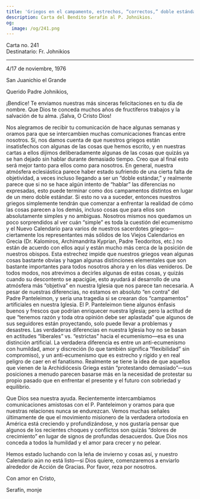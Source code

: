 ```yaml
---
title: 'Griegos en el campamento, estrechos, “correctos,” doble estándar'
description: Carta del Bendito Serafín al P. Johnikios.
og:
  image: /og/241.png
---
```


<div style={{textAlign:'right', fontFamily:'monospace'}}>Carta no. 241</div>
<div style={{textAlign:'left', fontFamily:'monospace'}}>Destinatario: Fr. Johnikios</div>

---

4/17 de noviembre, 1976

San Juanichio el Grande

Querido Padre Johnikios,

¡Bendice! Te enviamos nuestras más sinceras felicitaciones en tu día de nombre. Que Dios te conceda muchos años de fructíferos trabajos y la salvación de tu alma. ¡Salva, О Cristo Dios!

Nos alegramos de recibir tu comunicación de hace algunas semanas y oramos para que se intercambien muchas comunicaciones francas entre nosotros. Sí, nos damos cuenta de que nuestros griegos están insatisfechos con algunas de las cosas que hemos escrito, y en nuestras cartas a ellos dijimos deliberadamente algunas de las cosas que quizás ya se han dejado sin hablar durante demasiado tiempo. Creo que al final esto será mejor tanto para ellos como para nosotros. En general, nuestra atmósfera eclesiástica parece haber estado sufriendo de una cierta falta de objetividad, a veces incluso llegando a ser un “doble estándar,” y realmente parece que si no se hace algún intento de “hablar” las diferencias no expresadas, esto puede terminar como dos campamentos distintos en lugar de un mero doble estándar. Si esto no va a suceder, entonces nuestros griegos simplemente tendrán que comenzar a enfrentar la realidad de cómo las cosas parecen a los demás, incluso cosas que para ellos son absolutamente simples y no ambiguas. Nosotros mismos nos quedamos un poco sorprendidos al ver cuán “simple” es toda la cuestión del ecumenismo y el Nuevo Calendario para varios de nuestros sacerdotes griegos—ciertamente los representantes más sólidos de los Viejos Calendarios en Grecia (Dr. Kalomiros, Archimandrita Kyprian, Padre Teodoritos, etc.) no están de acuerdo con ellos aquí y están mucho más cerca de la posición de nuestros obispos. Esta estrechez impide que nuestros griegos vean algunas cosas bastante obvias y hagan algunas distinciones elementales que son bastante importantes para todos nosotros ahora y en los días venideros. De todos modos, nos atrevimos a decirles algunas de estas cosas, y quizás cuando su descontento se apacigüe, esto ayudará al desarrollo de una atmósfera más “objetiva” en nuestra Iglesia que nos parece tan necesaria. A pesar de nuestras diferencias, no estamos en absoluto “en contra” del Padre Panteleimon, y sería una tragedia si se crearan dos “campamentos” artificiales en nuestra Iglesia. El P. Panteleimon tiene algunos énfasis buenos y frescos que podrían enriquecer nuestra Iglesia; pero la actitud de que “tenemos razón y toda otra opinión debe ser aplastada” que algunos de sus seguidores están proyectando, solo puede llevar a problemas y desastres. Las verdaderas diferencias en nuestra Iglesia hoy no se basan en actitudes “liberales” vs. “estrictas” hacia el ecumenismo—esa es una distinción artificial. La verdadera diferencia es entre un anti-ecumenismo con humildad, amor y discreción (lo que también significa “flexibilidad” sin compromiso), y un anti-ecumenismo que es estrecho y rígido y en real peligro de caer en el fanatismo. Realmente se tiene la idea de que aquellos que vienen de la Archidiócesis Griega están “protestando demasiado”—sus posiciones a menudo parecen basarse más en la necesidad de protestar su propio pasado que en enfrentar el presente y el futuro con sobriedad y equilibrio.

Que Dios sea nuestra ayuda. Recientemente intercambiamos comunicaciones amistosas con el P. Panteleimon y oramos para que nuestras relaciones nunca se endurezcan. Vemos muchas señales últimamente de que el movimiento misionero de la verdadera ortodoxia en América está creciendo y profundizándose, y nos gustaría pensar que algunos de los recientes choques y conflictos son quizás “dolores de crecimiento” en lugar de signos de profundas desacuerdos. Que Dios nos conceda a todos la humildad y el amor para crecer y no pelear.

Hemos estado luchando con la leña de invierno y cosas así, y nuestro Calendario aún no está listo—si Dios quiere, comenzaremos a enviarlo alrededor de Acción de Gracias. Por favor, reza por nosotros.

Con amor en Cristo,

Serafín, monje